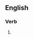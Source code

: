==English==

===Verb===
{{head|en|present participle}}

# {{present participle of|flame out|lang=en|nocat=1}}